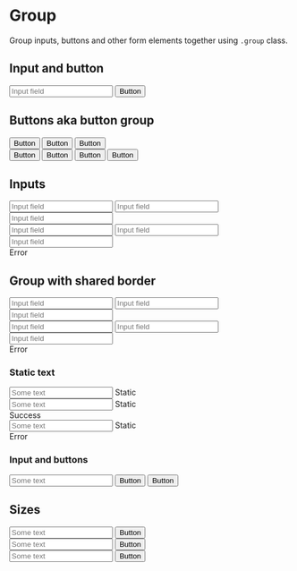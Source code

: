 
<Meta title="Components/Form/Elements/Group" />

# Group

Group inputs, buttons and other form elements together using <code>.group</code> class.

## Input and button

<Canvas>
  <div class="group">
    <input type="text" placeholder="Input field" />
    <button type="button">Button</button>
  </div>
</Canvas>

## Buttons aka button group

<Canvas>
  <div class="group">
    <button type="button">Button</button>
    <button type="button">Button</button>
    <button type="button" class="active">
      Button
    </button>
  </div>
</Canvas>

<Canvas>
  <div class="group size-sm">
    <button type="button" class="ghost">
      Button
    </button>
    <button type="button" class="ghost">
      Button
    </button>
    <button type="button" class="ghost active">
      Button
    </button>
    <button type="button" class="ghost">
      Button
    </button>
  </div>
</Canvas>

## Inputs

<Canvas>
  <form>
    <div class="form-group">
      <div class="group">
        <input type="text" placeholder="Input field" />
        <input type="text" placeholder="Input field" />
        <input type="text" placeholder="Input field" />
      </div>
    </div>
    <div class="form-group">
      <div class="group is-invalid">
        <input type="text" placeholder="Input field" />
        <input type="text" placeholder="Input field" />
        <input type="text" placeholder="Input field" />
      </div>
      <span class="form-info">Error</span>
    </div>
  </form>
</Canvas>

## Group with shared border

<Canvas>
  <form>
    <div class="form-group">
      <div class="group group-border">
        <input type="text" placeholder="Input field" />
        <input type="text" placeholder="Input field" />
        <input type="text" placeholder="Input field" />
      </div>
    </div>
    <div class="form-group">
      <div class="group group-border is-invalid">
        <input type="text" placeholder="Input field" />
        <input type="text" placeholder="Input field" />
        <input type="text" placeholder="Input field" />
      </div>
      <span class="form-info">Error</span>
    </div>
  </form>
</Canvas>

### Static text

<Canvas>
  <form>
    <div class="form-group">
      <div class="group group-border">
        <input type="text" placeholder="Some text" />
        <span class="form-text">Static</span>
      </div>
    </div>
    <div class="form-group">
      <div class="group group-border is-valid">
        <input type="text" placeholder="Some text" />
        <span class="form-text">Static</span>
      </div>
      <span class="form-info">Success</span>
    </div>
    <div class="form-group">
      <div class="group group-border is-invalid">
        <input type="text" placeholder="Some text" />
        <span class="form-text">Static</span>
      </div>
      <span class="form-info">Error</span>
    </div>
  </form>
</Canvas>

### Input and buttons

<Canvas>
  <div class="group group-border">
    <input type="text" placeholder="Some text" />
    <button type="button">Button</button>
    <button type="button" class="primary">
      Button
    </button>
  </div>
</Canvas>

## Sizes

<Canvas>
  <div class="group size-sm">
    <input type="text" placeholder="Some text" />
    <button class="primary">Button</button>
  </div>
</Canvas>

<Canvas>
  <div class="group">
    <input type="text" placeholder="Some text" />
    <button type="button" class="primary">
      Button
    </button>
  </div>
</Canvas>

<Canvas>
  <div class="group size-lg">
    <input type="text" placeholder="Some text" />
    <button type="button" class="primary">
      Button
    </button>
  </div>
</Canvas>
